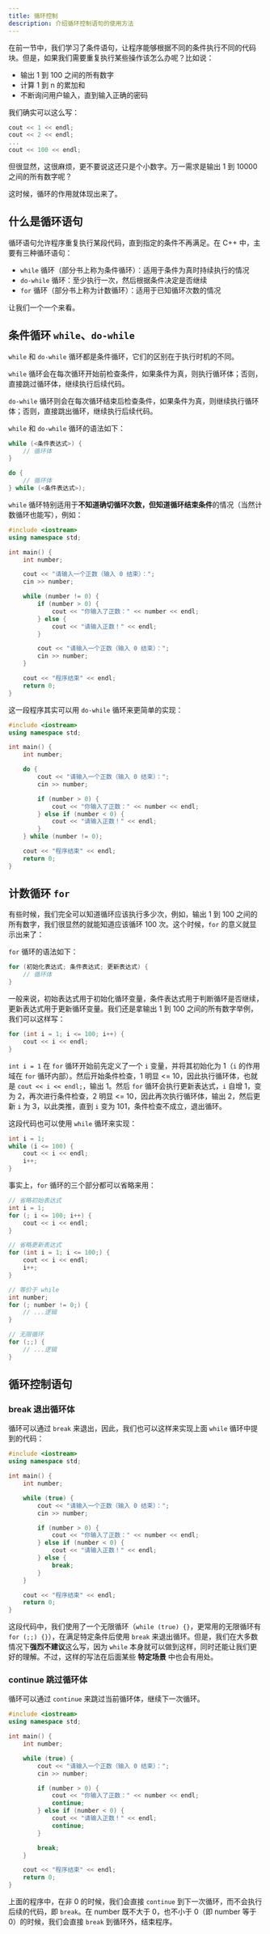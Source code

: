 ```yaml
---
title: 循环控制
description: 介绍循环控制语句的使用方法
---
```


在前一节中，我们学习了条件语句，让程序能够根据不同的条件执行不同的代码块。但是，如果我们需要重复执行某些操作该怎么办呢？比如说：

- 输出 1 到 100 之间的所有数字
- 计算 1 到 n 的累加和
- 不断询问用户输入，直到输入正确的密码

我们确实可以这么写：

```cpp
cout << 1 << endl;
cout << 2 << endl;
...
cout << 100 << endl;
```

但很显然，这很麻烦，更不要说这还只是个小数字。万一需求是输出 1 到 10000 之间的所有数字呢？

这时候，循环的作用就体现出来了。

## 什么是循环语句

循环语句允许程序重复执行某段代码，直到指定的条件不再满足。在 C++ 中，主要有三种循环语句：

- `while` 循环（部分书上称为条件循环）：适用于条件为真时持续执行的情况
- `do-while` 循环：至少执行一次，然后根据条件决定是否继续
- `for` 循环（部分书上称为计数循环）：适用于已知循环次数的情况

让我们一个一个来看。

## 条件循环 `while`、`do-while`

`while` 和 `do-while` 循环都是条件循环，它们的区别在于执行时机的不同。

`while` 循环会在每次循环开始前检查条件，如果条件为真，则执行循环体；否则，直接跳过循环体，继续执行后续代码。

`do-while` 循环则会在每次循环结束后检查条件，如果条件为真，则继续执行循环体；否则，直接跳出循环，继续执行后续代码。

`while` 和 `do-while` 循环的语法如下：

```cpp
while (<条件表达式>) {
    // 循环体
}

do {
    // 循环体
} while (<条件表达式>);
```

`while` 循环特别适用于**不知道确切循环次数，但知道循环结束条件**的情况（当然计数循环也能写），例如：

```cpp lineNumbers title="main.cpp"
#include <iostream>
using namespace std;

int main() {
    int number;

    cout << "请输入一个正数（输入 0 结束）：";
    cin >> number;

    while (number != 0) {
        if (number > 0) {
            cout << "你输入了正数：" << number << endl;
        } else {
            cout << "请输入正数！" << endl;
        }

        cout << "请输入一个正数（输入 0 结束）：";
        cin >> number;
    }

    cout << "程序结束" << endl;
    return 0;
}
```

这一段程序其实可以用 `do-while` 循环来更简单的实现：

```cpp lineNumbers title="main.cpp"
#include <iostream>
using namespace std;

int main() {
    int number;

    do {
        cout << "请输入一个正数（输入 0 结束）：";
        cin >> number;

        if (number > 0) {
            cout << "你输入了正数：" << number << endl;
        } else if (number < 0) {
            cout << "请输入正数！" << endl;
        }
    } while (number != 0);

    cout << "程序结束" << endl;
    return 0;
}
```

## 计数循环 `for`

有些时候，我们完全可以知道循环应该执行多少次，例如，输出 1 到 100 之间的所有数字，我们很显然的就能知道应该循环 100 次。这个时候，`for` 的意义就显示出来了：

`for` 循环的语法如下：

```cpp
for (初始化表达式; 条件表达式; 更新表达式) {
    // 循环体
}
```

一般来说，初始表达式用于初始化循环变量，条件表达式用于判断循环是否继续，更新表达式用于更新循环变量。我们还是拿输出 1 到 100 之间的所有数字举例，我们可以这样写：

```cpp
for (int i = 1; i <= 100; i++) {
    cout << i << endl;
}
```

`int i = 1` 在 `for` 循环开始前先定义了一个 `i` 变量，并将其初始化为 1（`i` 的作用域在 `for` 循环内部）。然后开始条件检查，1 明显 \<= 10，因此执行循环体，也就是 `cout << i << endl;`，输出 1。然后 `for` 循环会执行更新表达式，`i` 自增 1，变为 2，再次进行条件检查，2 明显 \<= 10，因此再次执行循环体，输出 2，然后更新 `i` 为 3，以此类推，直到 `i` 变为 101，条件检查不成立，退出循环。

这段代码也可以使用 `while` 循环来实现：

```cpp
int i = 1;
while (i <= 100) {
    cout << i << endl;
    i++;
}
```

事实上，`for` 循环的三个部分都可以省略来用：

```cpp
// 省略初始表达式
int i = 1;
for (; i <= 100; i++) {
    cout << i << endl;
}

// 省略更新表达式
for (int i = 1; i <= 100;) {
    cout << i << endl;
    i++;
}

// 等价于 while
int number;
for (; number != 0;) {
    // ...逻辑
}

// 无限循环
for (;;) {
    // ...逻辑
}
```

## 循环控制语句

### break 退出循环体

循环可以通过 `break` 来退出，因此，我们也可以这样来实现上面 `while` 循环中提到的代码：

```cpp lineNumbers title="main.cpp"
#include <iostream>
using namespace std;

int main() {
    int number;

    while (true) {
        cout << "请输入一个正数（输入 0 结束）：";
        cin >> number;

        if (number > 0) {
            cout << "你输入了正数：" << number << endl;
        } else if (number < 0) {
            cout << "请输入正数！" << endl;
        } else {
            break;
        }
    }

    cout << "程序结束" << endl;
    return 0;
}
```

这段代码中，我们使用了一个无限循环（`while (true) {}`，更常用的无限循环有 `for (;;) {}`），在满足特定条件后使用 `break` 来退出循环。但是，我们在大多数情况下**强烈不建议**这么写，因为 `while` 本身就可以做到这样，同时还能让我们更好的理解。不过，这样的写法在后面某些 **特定场景** 中也会有用处。

### continue 跳过循环体

循环可以通过 `continue` 来跳过当前循环体，继续下一次循环。

```cpp lineNumbers title="main.cpp"
#include <iostream>
using namespace std;

int main() {
    int number;

    while (true) {
        cout << "请输入一个正数（输入 0 结束）：";
        cin >> number;

        if (number > 0) {
            cout << "你输入了正数：" << number << endl;
            continue;
        } else if (number < 0) {
            cout << "请输入正数！" << endl;
            continue;
        }

        break;
    }

    cout << "程序结束" << endl;
    return 0;
}
```

上面的程序中，在非 0 的时候，我们会直接 `continue` 到下一次循环，而不会执行后续的代码，即 `break`。在 number 既不大于 0，也不小于 0（即 number 等于 0）的时候，我们会直接 `break` 到循环外，结束程序。
